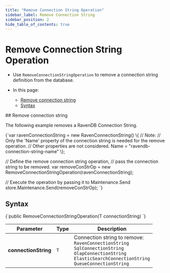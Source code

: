 ---
title: "Remove Connection String Operation"
sidebar_label: Remove Connection String
sidebar_position: 2
hide_table_of_contents: true
---




# Remove Connection String Operation
<LanguageSwitcher supportedLanguages={supportedLanguages} />
<LanguageContent language="csharp">

<Admonition type="note" title="Note">

* Use `RemoveConnectionStringOperation` to remove a connection string definition from the database.

* In this page:
  * [Remove connection string](../../../../client-api/operations/maintenance/connection-strings/remove-connection-string#remove-connecion-string)
  * [Syntax](../../../../client-api/operations/maintenance/connection-strings/remove-connection-string#syntax)

</Admonition>
## Remove connection string

The following example removes a RavenDB Connection String.

<TabItem value="something" label="remove_raven_connection_string">
<CodeBlock language="csharp">
{`var ravenConnectionString = new RavenConnectionString()
\{
    // Note:
    // Only the 'Name' property of the connection string is needed for the remove operation.
    // Other properties are not considered.
    Name = "ravendb-connection-string-name"
\};
               
// Define the remove connection string operation,
// pass the connection string to be removed.
var removeConStrOp
    = new RemoveConnectionStringOperation<RavenConnectionString>(ravenConnectionString);

// Execute the operation by passing it to Maintenance.Send
store.Maintenance.Send(removeConStrOp);
`}
</CodeBlock>
</TabItem>



## Syntax

<TabItem value="something" label="remove_connection_string">
<CodeBlock language="csharp">
{`public RemoveConnectionStringOperation(T connectionString)
`}
</CodeBlock>
</TabItem>

| Parameter            | Type  | Description                                                                                                                                                              |
|----------------------|-------|--------------------------------------------------------------------------------------------------------------------------------------------------------------------------|
| **connectionString** | `T`   | Connection string to remove:<br/>`RavenConnectionString`<br/>`SqlConnectionString`<br/>`OlapConnectionString`<br/>`ElasticSearchConnectionString`<br/>`QueueConnectionString` |




</LanguageContent>

<!---
### Connection Strings
- [Get](../../../../client-api/operations/maintenance/connection-strings/get-connection-string)
- [Add](../../../../client-api/operations/maintenance/connection-strings/add-connection-string)


-->
